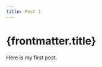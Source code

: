 ```yaml
---
title: Post 1
---
```


# {frontmatter.title}


<Card
    href="https://docs.astro.build/"
    title="Documentation"
    body="Learn how Astro works and explore the official API docs."
/>

Here is my first post.